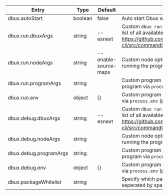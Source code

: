 | Entry                  | Type    | Default                                   | Description                                                                                                                                                               |
| ---------------------- | ------- | ----------------------------------------- | ------------------------------------------------------------------------------------------------------------------------------------------------------------------------- |
| dbux.autoStart         | boolean | false                                     | Auto start Dbux when opening vscode                                                                                                                                       |
| dbux.run.dbuxArgs      | string  | <span className="no-wrap">--esnext</span> | Custom `dbux run` command options. You can find a list of all available dbux command options in https://github.com/Domiii/dbux/blob/master/dbux-cli/src/commandCommons.js |
| dbux.run.nodeArgs      | string  | --enable-source-maps                      | Custom node options passed to node when running the program.                                                                                                              |
| dbux.run.programArgs   | string  |                                           | Custom program arguments, available to the program via `process.argv`.                                                                                                    |
| dbux.run.env           | object  | {}                                        | Custom program environment variables available via `process.env` (probably not working yet).                                                                              |
| dbux.debug.dbuxArgs    | string  | <span className="no-wrap">--esnext</span> | Custom `dbux run` command options. You can find a list of all available dbux command options in https://github.com/Domiii/dbux/blob/master/dbux-cli/src/commandCommons.js |
| dbux.debug.nodeArgs    | string  |                                           | Custom node options passed to node when running the program.                                                                                                              |
| dbux.debug.programArgs | string  |                                           | Custom program arguments, available to the program via `process.argv`.                                                                                                    |
| dbux.debug.env         | object  | {}                                        | Custom program environment variables available via `process.env` (probably not working yet).                                                                              |
| dbux.packageWhitelist  | string  |                                           | Specify which package will be traced by Dbux, seperated by space, regex supported.                                                                                        |
